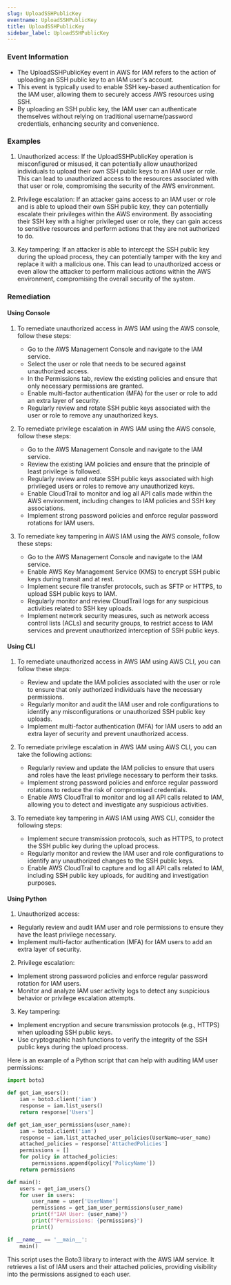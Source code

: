 ```yaml
--- 
slug: UploadSSHPublicKey
eventname: UploadSSHPublicKey
title: UploadSSHPublicKey
sidebar_label: UploadSSHPublicKey
---
```

                       
### Event Information

- The UploadSSHPublicKey event in AWS for IAM refers to the action of uploading an SSH public key to an IAM user's account.
- This event is typically used to enable SSH key-based authentication for the IAM user, allowing them to securely access AWS resources using SSH.
- By uploading an SSH public key, the IAM user can authenticate themselves without relying on traditional username/password credentials, enhancing security and convenience.


### Examples

1. Unauthorized access: If the UploadSSHPublicKey operation is misconfigured or misused, it can potentially allow unauthorized individuals to upload their own SSH public keys to an IAM user or role. This can lead to unauthorized access to the resources associated with that user or role, compromising the security of the AWS environment.

2. Privilege escalation: If an attacker gains access to an IAM user or role and is able to upload their own SSH public key, they can potentially escalate their privileges within the AWS environment. By associating their SSH key with a higher privileged user or role, they can gain access to sensitive resources and perform actions that they are not authorized to do.

3. Key tampering: If an attacker is able to intercept the SSH public key during the upload process, they can potentially tamper with the key and replace it with a malicious one. This can lead to unauthorized access or even allow the attacker to perform malicious actions within the AWS environment, compromising the overall security of the system.

### Remediation

#### Using Console

1. To remediate unauthorized access in AWS IAM using the AWS console, follow these steps:
   - Go to the AWS Management Console and navigate to the IAM service.
   - Select the user or role that needs to be secured against unauthorized access.
   - In the Permissions tab, review the existing policies and ensure that only necessary permissions are granted.
   - Enable multi-factor authentication (MFA) for the user or role to add an extra layer of security.
   - Regularly review and rotate SSH public keys associated with the user or role to remove any unauthorized keys.

2. To remediate privilege escalation in AWS IAM using the AWS console, follow these steps:
   - Go to the AWS Management Console and navigate to the IAM service.
   - Review the existing IAM policies and ensure that the principle of least privilege is followed.
   - Regularly review and rotate SSH public keys associated with high privileged users or roles to remove any unauthorized keys.
   - Enable CloudTrail to monitor and log all API calls made within the AWS environment, including changes to IAM policies and SSH key associations.
   - Implement strong password policies and enforce regular password rotations for IAM users.

3. To remediate key tampering in AWS IAM using the AWS console, follow these steps:
   - Go to the AWS Management Console and navigate to the IAM service.
   - Enable AWS Key Management Service (KMS) to encrypt SSH public keys during transit and at rest.
   - Implement secure file transfer protocols, such as SFTP or HTTPS, to upload SSH public keys to IAM.
   - Regularly monitor and review CloudTrail logs for any suspicious activities related to SSH key uploads.
   - Implement network security measures, such as network access control lists (ACLs) and security groups, to restrict access to IAM services and prevent unauthorized interception of SSH public keys.

#### Using CLI

1. To remediate unauthorized access in AWS IAM using AWS CLI, you can follow these steps:
   - Review and update the IAM policies associated with the user or role to ensure that only authorized individuals have the necessary permissions.
   - Regularly monitor and audit the IAM user and role configurations to identify any misconfigurations or unauthorized SSH public key uploads.
   - Implement multi-factor authentication (MFA) for IAM users to add an extra layer of security and prevent unauthorized access.

2. To remediate privilege escalation in AWS IAM using AWS CLI, you can take the following actions:
   - Regularly review and update the IAM policies to ensure that users and roles have the least privilege necessary to perform their tasks.
   - Implement strong password policies and enforce regular password rotations to reduce the risk of compromised credentials.
   - Enable AWS CloudTrail to monitor and log all API calls related to IAM, allowing you to detect and investigate any suspicious activities.

3. To remediate key tampering in AWS IAM using AWS CLI, consider the following steps:
   - Implement secure transmission protocols, such as HTTPS, to protect the SSH public key during the upload process.
   - Regularly monitor and review the IAM user and role configurations to identify any unauthorized changes to the SSH public keys.
   - Enable AWS CloudTrail to capture and log all API calls related to IAM, including SSH public key uploads, for auditing and investigation purposes.

#### Using Python

1. Unauthorized access:
- Regularly review and audit IAM user and role permissions to ensure they have the least privilege necessary.
- Implement multi-factor authentication (MFA) for IAM users to add an extra layer of security.

2. Privilege escalation:
- Implement strong password policies and enforce regular password rotation for IAM users.
- Monitor and analyze IAM user activity logs to detect any suspicious behavior or privilege escalation attempts.

3. Key tampering:
- Implement encryption and secure transmission protocols (e.g., HTTPS) when uploading SSH public keys.
- Use cryptographic hash functions to verify the integrity of the SSH public keys during the upload process.

Here is an example of a Python script that can help with auditing IAM user permissions:

```python
import boto3

def get_iam_users():
    iam = boto3.client('iam')
    response = iam.list_users()
    return response['Users']

def get_iam_user_permissions(user_name):
    iam = boto3.client('iam')
    response = iam.list_attached_user_policies(UserName=user_name)
    attached_policies = response['AttachedPolicies']
    permissions = []
    for policy in attached_policies:
        permissions.append(policy['PolicyName'])
    return permissions

def main():
    users = get_iam_users()
    for user in users:
        user_name = user['UserName']
        permissions = get_iam_user_permissions(user_name)
        print(f"IAM User: {user_name}")
        print(f"Permissions: {permissions}")
        print()

if __name__ == '__main__':
    main()
```

This script uses the Boto3 library to interact with the AWS IAM service. It retrieves a list of IAM users and their attached policies, providing visibility into the permissions assigned to each user.


 